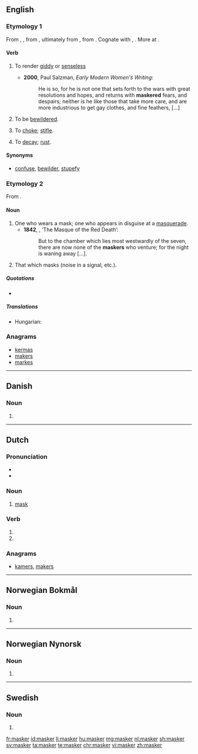 ==English==

===Etymology 1===
From {{etyl|enm|en}} {{m|enm|*maskeren}}, {{term|malskren|lang=enm}} {{gloss|"to bewilder"; compare {{etyl|enm|-}} {{term|bimalscren||to bewitch|lang=enm}}}}, from {{etyl|ang|en}} {{m|ang|*malscrian}} {{gloss|attested in derivative {{term|malscrung||enchantment, charm|lang=ang}}}}, ultimately from {{etyl|gem-pro|en}} {{m|gem-pro|*malskaz||haughty}}, from {{etyl|ine-pro|en}} {{m|ine-pro|*(s)mel-||to beat, crush, grind}}. Cognate with {{etyl|dum|-}} {{term|malsch||headstrong, zealous|lang=dum}}, {{etyl|got|-}} {{term|||tr=malsks|foolish|lang=got}}. More at {{l|en|mask}}. {{rfscript|got}}

====Verb====
{{en-verb}}

# {{context|transitive|now|_|chiefly|_|dialectal|lang=en}} To render [[giddy]] or [[senseless]]
#:{{rfquotek|Holland}}
#*'''2000''', Paul Salzman, ''Early Modern Women's Writing'':
#*: He is so, for he is not one that sets forth to the wars with great resolutions and hopes, and returns with '''maskered''' fears, and despairs; neither is he like those that take more care, and are more industrious to get gay clothes, and fine feathers, [...]
# {{context|intransitive|now|_|chiefly|_|dialectal|lang=en}} To be [[bewildered]].
# {{context|transitive|now|_|chiefly|_|dialectal|lang=en}} To [[choke]]; [[stifle]].
# {{context|transitive|now|_|chiefly|_|dialectal|lang=en}} To [[decay]]; [[rust]].

====Synonyms====
* {{sense|render giddy}} [[confuse]], [[bewilder]], [[stupefy]]

===Etymology 2===
From {{suffix|mask|er|lang=en}}.

====Noun====
{{en-noun}}

# One who wears a mask; one who appears in disguise at a [[masquerade]].
#*'''1842''', {{w|Edgar Allan Poe}}, ‘The Masque of the Red Death’:
#*:But to the chamber which lies most westwardly of the seven, there are now none of the '''maskers''' who venture; for the night is waning away […].
# That which masks (noise in a signal, etc.).

=====Quotations=====
* {{seeCites}}

=====Translations=====
{{trans-top|one who wears a mask}}
* Hungarian: {{t+|hu|álarcos}}
{{trans-mid}}
{{trans-bottom}}

===Anagrams===
* [[kermas#English|kermas]]
* [[makers#English|makers]]
* [[markes#English|markes]]

----

==Danish==

===Noun===
{{head|da|noun form|g=c}}

# {{plural indefinite of|maske|lang=da}}

----

==Dutch==

===Pronunciation===
* {{audio|Nl-masker.ogg|Audio|lang=nl}}
* {{hyphenation|mas|ker|lang=nl}}

===Noun===
{{nl-noun|n|-s|maskertje}}

# [[mask]]

===Verb===
{{nl-verb-form}}

# {{nl-verb form of|p=1|n=sg|t=pres|m=ind|maskeren}}
# {{nl-verb form of|m=imp|maskeren}}

===Anagrams===
* [[kamers#Dutch|kamers]], [[makers#Dutch|makers]]

----

==Norwegian Bokmål==

===Noun===
{{head|nb|noun form|g=m|g2=f}}

# {{inflection of|maske||indefinite|p|lang=nb}}

----
==Norwegian Nynorsk==

===Noun===
{{head|nn|noun form|g=f}}

# {{inflection of|maske||indefinite|p|lang=nn}}

----

==Swedish==

===Noun===
{{head|sv|noun form}}

# {{sv-noun-form-indef-pl|mask}}

[[fr:masker]]
[[id:masker]]
[[li:masker]]
[[hu:masker]]
[[mg:masker]]
[[nl:masker]]
[[sh:masker]]
[[sv:masker]]
[[ta:masker]]
[[te:masker]]
[[chr:masker]]
[[vi:masker]]
[[zh:masker]]